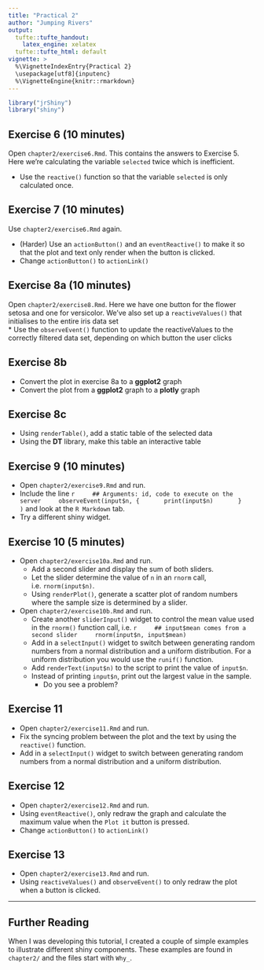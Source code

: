 ```yaml
---
title: "Practical 2"
author: "Jumping Rivers"
output:
  tufte::tufte_handout:
    latex_engine: xelatex
  tufte::tufte_html: default
vignette: >
  %\VignetteIndexEntry{Practical 2}
  \usepackage[utf8]{inputenc}
  %\VignetteEngine{knitr::rmarkdown}
---
```


```r
library("jrShiny")
library("shiny")
```

## Exercise 6 (10 minutes)

Open `chapter2/exercise6.Rmd`. This contains the answers to Exercise 5. Here we're calculating the variable `selected` twice which is inefficient.

  * Use the `reactive()` function so that the variable `selected` is only calculated once.
  
## Exercise 7 (10 minutes)

Use `chapter2/exercise6.Rmd` again.     

  * (Harder) Use an `actionButton()` and an `eventReactive()` to make it so that the plot and text only render when the button is clicked.    
  *  Change `actionButton()` to `actionLink()`    
  
## Exercise 8a (10 minutes)

Open `chapter2/exercise8.Rmd`. Here we have one button for the flower setosa and one for versicolor. We've also set up a `reactiveValues()` that initialises to the entire iris data set    
  * Use the `observeEvent()` function to update the reactiveValues to the correctly filtered data set, depending on which button the user clicks
    
## Exercise 8b

  * Convert the plot in exercise 8a to a **ggplot2** graph
  * Convert the plot from a **ggplot2** graph to a **plotly** graph
  
## Exercise 8c

  * Using `renderTable()`, add a static table of the selected data
  * Using the **DT** library, make this table an interactive table

## Exercise 9 (10 minutes)
  
  * Open `chapter2/exercise9.Rmd` and run. 
  * Include the line
    ```r
    ## Arguments: id, code to execute on the server
    observeEvent(input$n, {
      print(input$n)
      }
    )
    ```
    and look at the `R Markdown` tab. 
  * Try a different shiny widget.
  
## Exercise 10 (5 minutes)

  * Open `chapter2/exercise10a.Rmd` and run. 
    * Add a second slider and display the sum of both sliders.
    * Let the slider determine the value of `n` in an `rnorm` call, i.e. `rnorm(input$n)`.
    * Using `renderPlot()`, generate a scatter plot of random numbers where the sample size is determined by a slider.
  * Open `chapter2/exercise10b.Rmd` and run. 
    * Create another `sliderInput()` widget to control the mean value used in the `rnorm()` function call, i.e.
        ```r
        ## input$mean comes from a second slider
        rnorm(input$n, input$mean)
        ```
    * Add in a `selectInput()` widget to switch between generating random numbers from 
    a normal distribution and a uniform distribution. For a uniform distribution you would use the `runif()` function.  
    * Add `renderText(input$n)` to the script to print the value  of `input$n`.
    * Instead of printing `input$n`, print out the largest value in the sample.
        * Do you see a problem?

## Exercise 11

  * Open `chapter2/exercise11.Rmd` and run. 
  * Fix the syncing problem between the plot and the text by using the `reactive()` function.
  * Add in a `selectInput()` widget to switch between generating random numbers from a normal distribution
  and a uniform distribution.
    
## Exercise 12

  * Open `chapter2/exercise12.Rmd` and run. 
  * Using `eventReactive()`, only redraw the graph and calculate the maximum value when the `Plot it` button is pressed.
  * Change `actionButton()` to `actionLink()`

## Exercise 13

  * Open `chapter2/exercise13.Rmd` and run. 
  * Using `reactiveValues()` and `observeEvent()` to only redraw the plot when a button is clicked.

----

## Further Reading

When I was developing this tutorial, I created a couple of simple examples to illustrate different shiny components. These examples are found in `chapter2/` and the files start with `Why_`.










<!-- ## Exercise 1 -->

<!-- Copy the [simple_shiny](simple_shiny.Rmd) file to RStudio and knit.  -->

<!-- 1. The `sliderInput` functions control the year selection. Change the `min`, `max`, `step` and `value` arguments. -->
<!-- 1. The `selectInput` function highlights the points. Look at the `colnames(movies)` and add -->
<!-- a few more options. -->
<!-- 1. The first arguments of `sliderInput` and `selectInput` are unique ids. Look at the plotting code -->
<!-- and see how they interact. -->
<!-- 1. Add another `sliderInput` that controls the maximum value to display on the `y`-axis.  -->

<!-- ## Exercise 2 -->

<!-- Re-copy the [simple_shiny](simple_shiny.Rmd) file to RStudio. -->

<!--  * Run  -->
<!--     ```{r results="hide"} -->
<!--     sliderInput("min_year", label = "Minimum year:", min=1930, max=2010, step=10, value=1930, sep="") -->
<!--     ``` -->
<!--     in your console and examine the output. Try changing `min` and `max`. Re examine the output. -->

<!--   * Go to the shiny widgets [gallery](http://shiny.rstudio.com/gallery/widget-gallery.html) and -->
<!--   experiment with a few of the widgets. -->
<!--   * Change the `selectInput` widget to `radioButtons`. Hint: Look at the example in the `radioButton` help page -->

<!-- ## Exercise 3 -->

<!-- Re-copy the [simple_shiny](simple_shiny.Rmd) file to RStudio. -->

<!--   * Open the [shiny components](shiny_components.Rmd) and knit -->
<!--   * Change the scatter plot in the shiny app, to a histogram that displays movie `Rating`.  -->
<!--   The drop-down menu should now select the type of movies displayed, e.g.  -->
<!--   if `Action` is selected, only `Action` movies as displayed in the histogram. -->

<!--   * Create another pane in the shiny app. Use `renderText` to display the total number of movies in the histogram. -->
<!--   * __Harder__: Add an interactive [value boxes]{http://rmarkdown.rstudio.com/flexdashboard/using.html#value_boxes}. Select -->
<!--   a suitable icon from [ionicons](http://ionicons.com/) -->


<!-- ### Further examples -->

<!--  * [Biclust](https://jjallaire.shinyapps.io/shiny-biclust/) -->
<!--  * [crandash](https://jjallaire.shinyapps.io/shiny-crandash/) -->
<!--  * [Brushing](https://jjallaire.shinyapps.io/shiny-ggplot2-brushing/) -->
<!--  * [kmeans](https://jjallaire.shinyapps.io/shiny-kmeans/) -->
<!--  * [diamonds](https://jjallaire.shinyapps.io/shiny-ggplot2-diamonds/) -->


<!-- ## Exercise 4 -->

<!--   * Add the drop down menu button -->
<!--   ```{r results="hide"} -->
<!--   selectInput("mpaa", label = "MPAA", c("R", "PG-13", "PG", "NC-17")) -->
<!--   ``` -->
<!--   to the side bar. When a mpaa rating is changed, the plots should be updated. -->
<!--   * Include an additional term  - `all` - to indicate that all ratings should be displayed. -->

<!-- ## Exercise 5 -->

<!--   * Update the other pages of the [shiny components](shiny_components.Rmd) file to use \cc{reactive}  -->
<!--   expressions. -->

<!-- ## Exercise 6 -->

<!--   * Make pages 2 & 3 of the [shiny components](shiny_components_reactive_isolate.Rmd) use `isolate`. -->
